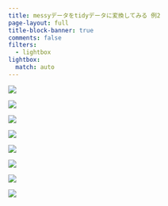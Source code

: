 ```yaml
---
title: messyデータをtidyデータに変換してみる 例2
page-layout: full
title-block-banner: true
comments: false
filters:
  - lightbox
lightbox:
  match: auto
---
```


::: {layout-ncol=3}
![](slides/s5a/slides035.jpg){group="slides"}

![](slides/s5a/slides036.jpg){group="slides"}

![](slides/s5a/slides037.jpg){group="slides"}

![](slides/s5a/slides038.jpg){group="slides"}

![](slides/s5a/slides039.jpg){group="slides"}

![](slides/s5a/slides040.jpg){group="slides"}

![](slides/s5a/slides041.jpg){group="slides"}

![](slides/s5a/slides042.jpg){group="slides"}
:::

